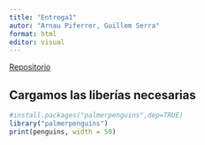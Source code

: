 ```yaml
---
title: "Entrega1"
autor: "Arnau Piferrer, Guillem Serra"
format: html
editor: visual
---
```


[Repositorio](https://github.com/GSMir/Entrega1.git)


## Cargamos las liberías necesarias
```r
#install.packages("palmerpenguins",dep=TRUE)
library("palmerpenguins")
print(penguins, width = 50)
```

